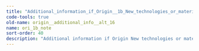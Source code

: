 ```yaml
---
title: "Additional_information_if_Origin__1b_New_technologies_or_materials"
code-tools: true
old-name: origin__additional_info__alt_16
name: ori_1b_note
sort-order: 40
description: "Additional information if Origin New technologies or materials"
---
```

